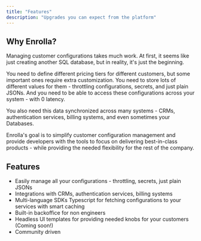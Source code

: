 ```yaml
---
title: "Features"
description: "Upgrades you can expect from the platform"
---
```


## Why Enrolla?

Managing customer configurations takes much work. At first, it seems like just creating another SQL database, but in reality, it's just the beginning.

You need to define different pricing tiers for different customers, but some important ones require extra customization. You need to store lots of different values for them - throttling configurations, secrets, and just plain JSONs. And you need to be able to access these configurations across your system - with 0 latency. 

You also need this data synchronized across many systems - CRMs, authentication services, billing systems, and even sometimes your Databases.

Enrolla's goal is to simplify customer configuration management and provide developers with the tools to focus on delivering best-in-class products - while providing the needed flexibility for the rest of the company.


## Features
- Easily manage all your configurations - throttling, secrets, just plain JSONs
- Integrations with CRMs, authentication services, billing systems
- Multi-language SDKs Typescript for fetching configurations to your services with smart caching
- Built-in backoffice for non engineers
- Headless UI templates for providing needed knobs for your customers (Coming soon!)
- Community driven
